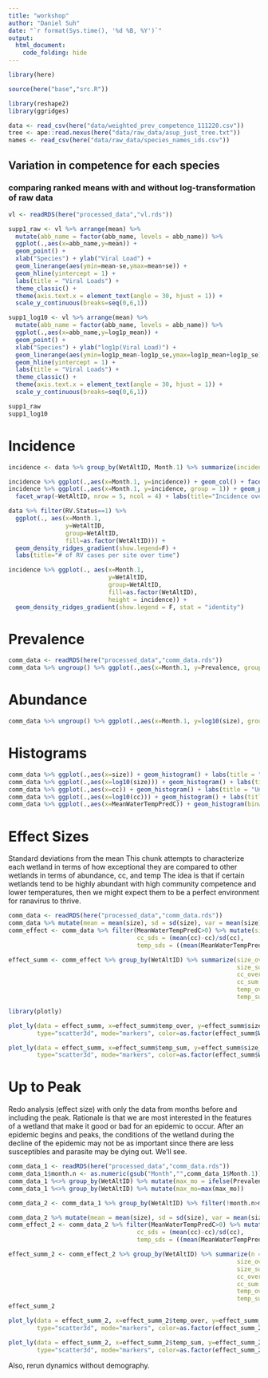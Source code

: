 ```yaml
---
title: "workshop"
author: "Daniel Suh"
date: "`r format(Sys.time(), '%d %B, %Y')`"
output: 
  html_document:
    code_folding: hide
---
```



```r
library(here)

source(here("base","src.R"))

library(reshape2)
library(ggridges)
```


```r
data <- read_csv(here("data/weighted_prev_competence_111220.csv"))
tree <- ape::read.nexus(here("data/raw_data/asup_just_tree.txt"))
names <- read_csv(here("data/raw_data/species_names_ids.csv"))
```





## Variation in competence for each species

### comparing ranked means with and without log-transformation of raw data

```r
vl <- readRDS(here("processed_data","vl.rds"))

supp1_raw <- vl %>% arrange(mean) %>% 
  mutate(abb_name = factor(abb_name, levels = abb_name)) %>% 
  ggplot(.,aes(x=abb_name,y=mean)) +
  geom_point() + 
  xlab("Species") + ylab("Viral Load") + 
  geom_linerange(aes(ymin=mean-se,ymax=mean+se)) +
  geom_hline(yintercept = 1) + 
  labs(title = "Viral Loads") + 
  theme_classic() + 
  theme(axis.text.x = element_text(angle = 30, hjust = 1)) +
  scale_y_continuous(breaks=seq(0,6,1))

supp1_log10 <- vl %>% arrange(mean) %>% 
  mutate(abb_name = factor(abb_name, levels = abb_name)) %>% 
  ggplot(.,aes(x=abb_name,y=log1p_mean)) +
  geom_point() + 
  xlab("Species") + ylab("log1p(Viral Load)") + 
  geom_linerange(aes(ymin=log1p_mean-log1p_se,ymax=log1p_mean+log1p_se)) +
  geom_hline(yintercept = 1) + 
  labs(title = "Viral Loads") + 
  theme_classic() + 
  theme(axis.text.x = element_text(angle = 30, hjust = 1)) +
  scale_y_continuous(breaks=seq(0,6,1))

supp1_raw
supp1_log10
```

# Incidence


```r
incidence <- data %>% group_by(WetAltID, Month.1) %>% summarize(incidence = sum(RV.Status))

incidence %>% ggplot(.,aes(x=Month.1, y=incidence)) + geom_col() + facet_grid(vars(WetAltID))
incidence %>% ggplot(.,aes(x=Month.1, y=incidence, group = 1)) + geom_point() + geom_line() + 
  facet_wrap(~WetAltID, nrow = 5, ncol = 4) + labs(title="Incidence over time") + theme(axis.text.x = element_text(angle = 75, vjust = 0.5, hjust=1))

data %>% filter(RV.Status==1) %>% 
  ggplot(., aes(x=Month.1,
                y=WetAltID,
                group=WetAltID,
                fill=as.factor(WetAltID))) + 
  geom_density_ridges_gradient(show.legend=F) +
  labs(title="# of RV cases per site over time")

incidence %>% ggplot(., aes(x=Month.1,
                            y=WetAltID,
                            group=WetAltID,
                            fill=as.factor(WetAltID),
                            height = incidence)) +
  geom_density_ridges_gradient(show.legend = F, stat = "identity")
```


# Prevalence

```r
comm_data <- readRDS(here("processed_data","comm_data.rds"))
comm_data %>% ungroup() %>% ggplot(.,aes(x=Month.1, y=Prevalence, group = 1)) + geom_point() + geom_line() + facet_wrap(~WetAltID, nrow = 5, ncol = 4) + labs(title="Prevalence over time")
```

# Abundance

```r
comm_data %>% ungroup() %>% ggplot(.,aes(x=Month.1, y=log10(size), group = 1)) + geom_point() + geom_line() + facet_wrap(~WetAltID, nrow = 5, ncol = 4) + labs(title="log10(Abundance) over time")
```

# Histograms

```r
comm_data %>% ggplot(.,aes(x=size)) + geom_histogram() + labs(title = "Untransformed abundance")
comm_data %>% ggplot(.,aes(x=log10(size))) + geom_histogram() + labs(title = "log10-transformed abundance")
comm_data %>% ggplot(.,aes(x=cc)) + geom_histogram() + labs(title = "Untransformed cc")
comm_data %>% ggplot(.,aes(x=log10(cc))) + geom_histogram() + labs(title = "log10-transformed cc")
comm_data %>% ggplot(.,aes(x=MeanWaterTempPredC)) + geom_histogram(binwidth=2) + labs(title = "Mean Water Temp")
```

# Effect Sizes

Standard deviations from the mean
This chunk attempts to characterize each wetland in terms of how exceptional they are compared to other wetlands in terms of abundance, cc, and temp
The idea is that if certain wetlands tend to be highly abundant with high community competence and lower temperatures, then we might expect them to be a perfect environment for ranavirus to thrive. 
```r
comm_data <- readRDS(here("processed_data","comm_data.rds"))
comm_data %>% mutate(mean = mean(size), sd = sd(size), var = mean(size)-size, size = size)
comm_effect <- comm_data %>% filter(MeanWaterTempPredC>0) %>% mutate(size_sds = (mean(size)-size)/sd(size),
                                    cc_sds = (mean(cc)-cc)/sd(cc),
                                    temp_sds = ((mean(MeanWaterTempPredC)-MeanWaterTempPredC)/sd(MeanWaterTempPredC))*-1) #multiply by -1 to make it opposite

effect_summ <- comm_effect %>% group_by(WetAltID) %>% summarize(size_over = sum(size_sds>0),
                                                                size_sum = sum(size_sds),
                                                                cc_over = sum(cc_sds>0),
                                                                cc_sum = sum(cc_sds),
                                                                temp_over = sum(temp_sds>0),
                                                                temp_sum = sum(temp_sds))
```


```r
library(plotly)
```

```r
plot_ly(data = effect_summ, x=effect_summ$temp_over, y=effect_summ$size_over, z=effect_summ$cc_over, 
        type="scatter3d", mode="markers", color=as.factor(effect_summ$WetAltID))

plot_ly(data = effect_summ, x=effect_summ$temp_sum, y=effect_summ$size_sum, z=effect_summ$cc_sum, 
        type="scatter3d", mode="markers", color=as.factor(effect_summ$WetAltID))
```


# Up to Peak

Redo analysis (effect size) with only the data from months before and including the peak. Rationale is that we are most interested in the features of a wetland that make it good or bad for an epidemic to occur. After an epidemic begins and peaks, the conditions of the wetland during the decline of the epidemic may not be as important since there are less susceptibles and parasite may be dying out. We'll see.


```r
comm_data_1 <- readRDS(here("processed_data","comm_data.rds"))
comm_data_1$month.n <- as.numeric(gsub("Month","",comm_data_1$Month.1))
comm_data_1 %<>% group_by(WetAltID) %>% mutate(max_mo = ifelse(Prevalence == max(Prevalence),month.n,0)) 
comm_data_1 %<>% group_by(WetAltID) %>% mutate(max_mo=max(max_mo))

comm_data_2 <- comm_data_1 %>% group_by(WetAltID) %>% filter(!month.n>max_mo) %>% ungroup()
```


```r
comm_data_2 %>% mutate(mean = mean(size), sd = sd(size), var = mean(size)-size, size = size)
comm_effect_2 <- comm_data_2 %>% filter(MeanWaterTempPredC>0) %>% mutate(size_sds = (mean(size)-size)/sd(size),
                                    cc_sds = (mean(cc)-cc)/sd(cc),
                                    temp_sds = ((mean(MeanWaterTempPredC)-MeanWaterTempPredC)/sd(MeanWaterTempPredC))*-1) #multiply by -1 to make it opposite

effect_summ_2 <- comm_effect_2 %>% group_by(WetAltID) %>% summarize(n = n(),
                                                                size_over = sum(size_sds>0),
                                                                size_sum = sum(size_sds),
                                                                cc_over = sum(cc_sds>0),
                                                                cc_sum = sum(cc_sds),
                                                                temp_over = sum(temp_sds>0),
                                                                temp_sum = sum(temp_sds))
effect_summ_2
```


```r
plot_ly(data = effect_summ_2, x=effect_summ_2$temp_over, y=effect_summ_2$size_over, z=effect_summ_2$cc_over, 
        type="scatter3d", mode="markers", color=as.factor(effect_summ_2$WetAltID))

plot_ly(data = effect_summ_2, x=effect_summ_2$temp_sum, y=effect_summ_2$size_sum, z=effect_summ_2$cc_sum, 
        type="scatter3d", mode="markers", color=as.factor(effect_summ_2$WetAltID))
```



Also, rerun dynamics without demography.


```r

```

